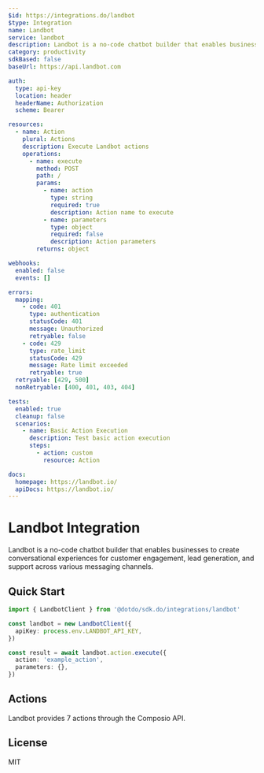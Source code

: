 ```yaml
---
$id: https://integrations.do/landbot
$type: Integration
name: Landbot
service: landbot
description: Landbot is a no-code chatbot builder that enables businesses to create conversational experiences for customer engagement, lead generation, and support across various messaging channels.
category: productivity
sdkBased: false
baseUrl: https://api.landbot.com

auth:
  type: api-key
  location: header
  headerName: Authorization
  scheme: Bearer

resources:
  - name: Action
    plural: Actions
    description: Execute Landbot actions
    operations:
      - name: execute
        method: POST
        path: /
        params:
          - name: action
            type: string
            required: true
            description: Action name to execute
          - name: parameters
            type: object
            required: false
            description: Action parameters
        returns: object

webhooks:
  enabled: false
  events: []

errors:
  mapping:
    - code: 401
      type: authentication
      statusCode: 401
      message: Unauthorized
      retryable: false
    - code: 429
      type: rate_limit
      statusCode: 429
      message: Rate limit exceeded
      retryable: true
  retryable: [429, 500]
  nonRetryable: [400, 401, 403, 404]

tests:
  enabled: true
  cleanup: false
  scenarios:
    - name: Basic Action Execution
      description: Test basic action execution
      steps:
        - action: custom
          resource: Action

docs:
  homepage: https://landbot.io/
  apiDocs: https://landbot.io/
---
```


# Landbot Integration

Landbot is a no-code chatbot builder that enables businesses to create conversational experiences for customer engagement, lead generation, and support across various messaging channels.

## Quick Start

```typescript
import { LandbotClient } from '@dotdo/sdk.do/integrations/landbot'

const landbot = new LandbotClient({
  apiKey: process.env.LANDBOT_API_KEY,
})

const result = await landbot.action.execute({
  action: 'example_action',
  parameters: {},
})
```

## Actions

Landbot provides 7 actions through the Composio API.

## License

MIT

